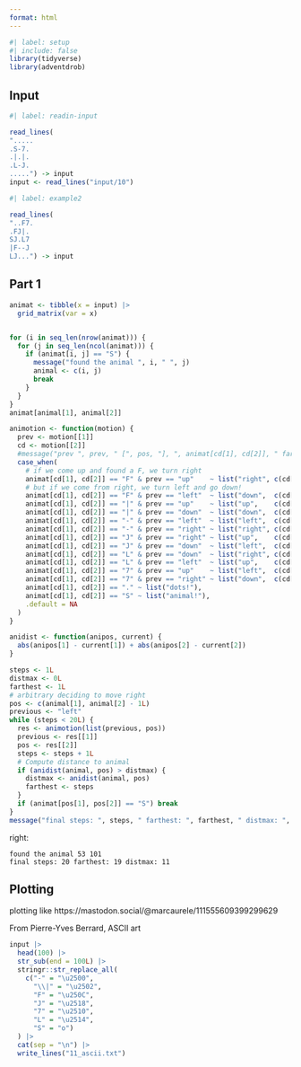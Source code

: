 ```yaml
---
format: html
---
```


```r
#| label: setup
#| include: false
library(tidyverse)
library(adventdrob)
```

## Input

```r
#| label: readin-input

read_lines(
".....
.S-7.
.|.|.
.L-J.
.....") -> input
input <- read_lines("input/10")
```

```r
#| label: example2

read_lines(
"..F7.
.FJ|.
SJ.L7
|F--J
LJ...") -> input
```



## Part 1




```r
animat <- tibble(x = input) |> 
  grid_matrix(var = x)


for (i in seq_len(nrow(animat))) {
  for (j in seq_len(ncol(animat))) {
    if (animat[i, j] == "S") {
      message("found the animal ", i, " ", j)
      animal <- c(i, j)
      break
    }
  }
}
animat[animal[1], animal[2]]

animotion <- function(motion) {
  prev <- motion[[1]]
  cd <- motion[[2]]
  #message("prev ", prev, " [", pos, "], ", animat[cd[1], cd[2]], " farthest: ", farthest, " steps: ", steps)
  case_when(
    # if we come up and found a F, we turn right
    animat[cd[1], cd[2]] == "F" & prev == "up"    ~ list("right", c(cd[1], cd[2] + 1L)),
    # but if we come from right, we turn left and go down!
    animat[cd[1], cd[2]] == "F" & prev == "left"  ~ list("down",  c(cd[1] + 1L, cd[2])),
    animat[cd[1], cd[2]] == "|" & prev == "up"    ~ list("up",    c(cd[1] - 1L, cd[2])),
    animat[cd[1], cd[2]] == "|" & prev == "down"  ~ list("down",  c(cd[1] + 1L, cd[2])),
    animat[cd[1], cd[2]] == "-" & prev == "left"  ~ list("left",  c(cd[1], cd[2] - 1L)),
    animat[cd[1], cd[2]] == "-" & prev == "right" ~ list("right", c(cd[1], cd[2] + 1L)),
    animat[cd[1], cd[2]] == "J" & prev == "right" ~ list("up",    c(cd[1] - 1L, cd[2])),
    animat[cd[1], cd[2]] == "J" & prev == "down"  ~ list("left",  c(cd[1], cd[2] - 1L)),
    animat[cd[1], cd[2]] == "L" & prev == "down"  ~ list("right", c(cd[1], cd[2] + 1L)),
    animat[cd[1], cd[2]] == "L" & prev == "left"  ~ list("up",    c(cd[1] - 1L, cd[2])),
    animat[cd[1], cd[2]] == "7" & prev == "up"    ~ list("left",  c(cd[1], cd[2] - 1L)),
    animat[cd[1], cd[2]] == "7" & prev == "right" ~ list("down",  c(cd[1] + 1L, cd[2])),
    animat[cd[1], cd[2]] == "." ~ list("dots!"),
    animat[cd[1], cd[2]] == "S" ~ list("animal!"),
    .default = NA
  )
}

anidist <- function(anipos, current) {
  abs(anipos[1] - current[1]) + abs(anipos[2] - current[2])
}

steps <- 1L
distmax <- 0L
farthest <- 1L
# arbitrary deciding to move right
pos <- c(animal[1], animal[2] - 1L)
previous <- "left"
while (steps < 20L) {
  res <- animotion(list(previous, pos))
  previous <- res[[1]]
  pos <- res[[2]]
  steps <- steps + 1L
  # Compute distance to animal
  if (anidist(animal, pos) > distmax) {
    distmax <- anidist(animal, pos)
    farthest <- steps
  }
  if (animat[pos[1], pos[2]] == "S") break
}
message("final steps: ", steps, " farthest: ", farthest, " distmax: ", distmax)
```
right:
```
found the animal 53 101
final steps: 20 farthest: 19 distmax: 11
```

## Plotting

plotting like https://mastodon.social/@marcaurele/111555609399299629


From Pierre-Yves Berrard, ASCII art 

```r
input |>
  head(100) |> 
  str_sub(end = 100L) |> 
  stringr::str_replace_all(
    c("-" = "\u2500",
      "\\|" = "\u2502",
      "F" = "\u250C",
      "J" = "\u2518",
      "7" = "\u2510",
      "L" = "\u2514",
      "S" = "o")
  ) |>
  cat(sep = "\n") |> 
  write_lines("11_ascii.txt")
```


